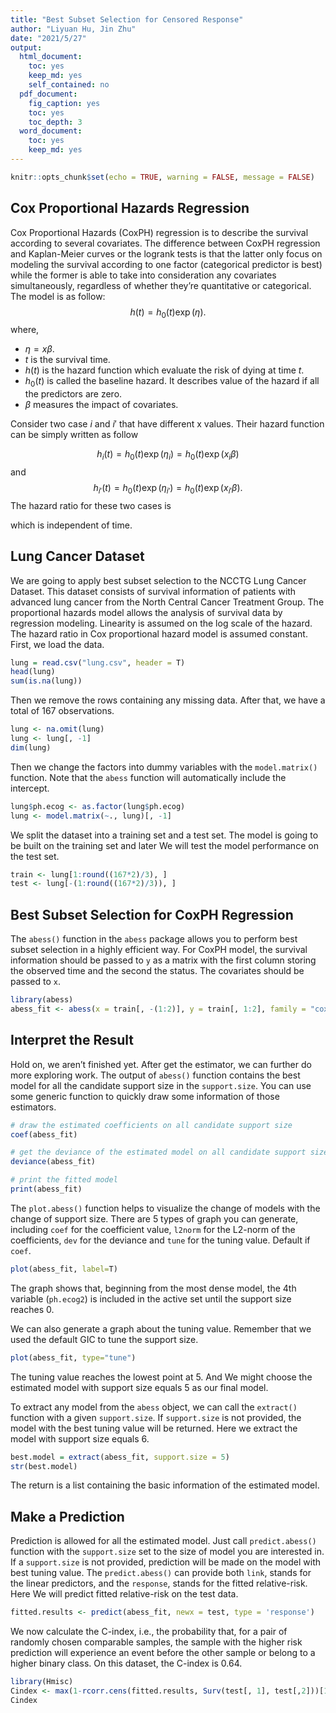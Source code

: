 ```yaml
---
title: "Best Subset Selection for Censored Response"
author: "Liyuan Hu, Jin Zhu"
date: "2021/5/27"
output:
  html_document: 
    toc: yes
    keep_md: yes
    self_contained: no
  pdf_document:
    fig_caption: yes
    toc: yes
    toc_depth: 3
  word_document: 
    toc: yes
    keep_md: yes
---
```


```r
knitr::opts_chunk$set(echo = TRUE, warning = FALSE, message = FALSE)
```

<!-- In this vignette, a lung cancer dataset is first displayed to the  -->

<!-- ## Lung Cancer Dataset -->

<!-- Let's have a look on the lung cancer dataset collected North Central Cancer Treatment Group (NCCTG).  -->
<!-- This dataset consists of survival information of patients with advanced lung cancer from the NCCTG.  -->

<!-- ```{r} -->
<!-- lung <- read.csv("lung.csv", header = TRUE) -->
<!-- head(lung) -->
<!-- ``` -->

<!-- The second columns -->

<!-- ```{r} -->
<!-- sum(is.na(lung)) -->
<!-- ``` -->


<!-- The proportional hazards model allows the analysis of survival data by regression modeling. -->
<!-- Linearity is assumed on the log scale of the hazard. The hazard ratio in Cox proportional hazard model -->
<!--  is assumed constant. First, we load the data.  -->

## Cox Proportional Hazards Regression

Cox Proportional Hazards (CoxPH) regression is to describe the survival according to several covariates. The difference between CoxPH regression and Kaplan-Meier curves or the logrank tests is that the latter only focus on modeling the survival according to one factor (categorical predictor is best) while the former is able to take into consideration any covariates simultaneously, regardless of whether they're quantitative or categorical. The model is as follow:
$$
h(t) = h_0(t)\exp(\eta).
$$
where,

* $\eta = x\beta.$
* $t$ is the survival time.
* $h(t)$ is the hazard function which evaluate the risk of dying at time $t$.
* $h_0(t)$ is called the baseline hazard. It describes value of the hazard if all the predictors are zero.
* $\beta$ measures the impact of covariates.


Consider two case $i$ and $i'$ that have different x values. Their hazard function can be simply written as follow

$$
h_i(t) = h_0(t)\exp(\eta_i) = h_0(t)\exp(x_i\beta)
$$
and
$$
h_{i'}(t) = h_0(t)\exp(\eta_{i'}) = h_0(t)\exp(x_{i'}\beta).
$$
The hazard ratio for these two cases is

\begin{align*}
\frac{h_i(t)}{h_{i'}(t)} & = \frac{h_0(t)\exp(\eta_i)}{h_0(t)\exp(\eta_{i'})} \\
                         & = \frac{\exp(\eta_i)}{\exp(\eta_{i'})}
\end{align*}

which is independent of time.

## Lung Cancer Dataset

We are going to apply best subset selection to the NCCTG Lung Cancer Dataset. This dataset consists of survival information of patients with advanced lung cancer from the North Central Cancer Treatment Group. The proportional hazards model allows the analysis of survival data by regression modeling.
Linearity is assumed on the log scale of the hazard. The hazard ratio in Cox proportional hazard model
 is assumed constant. First, we load the data. 
 
```r
lung = read.csv("lung.csv", header = T)
head(lung)
sum(is.na(lung))
```

Then we remove the rows containing any missing data. After that, we have a total of 167 observations. 
```r
lung <- na.omit(lung)
lung <- lung[, -1]
dim(lung)
```
Then we change the factors into dummy variables with the `model.matrix()` function. Note that the `abess` function will automatically include the intercept.
```r
lung$ph.ecog <- as.factor(lung$ph.ecog)
lung <- model.matrix(~., lung)[, -1]
```
We split the dataset into a training set and a test set. The model is going to be built on the training set and later We will test the model performance on the test set.
```r
train <- lung[1:round((167*2)/3), ]
test <- lung[-(1:round((167*2)/3)), ]
```

## Best Subset Selection for CoxPH Regression

The `abess()` function in the `abess` package allows you to perform best subset selection in a highly efficient way. For CoxPH model, the survival information should be passed to `y` as a matrix with the first column storing the observed time and the second the status. The covariates should be passed to `x`.

```r
library(abess)
abess_fit <- abess(x = train[, -(1:2)], y = train[, 1:2], family = "cox")
```

<!-- By default, the `abess` function implements the ABESS algorithm with the support size changing from 0 to $\min\{p,n/log(n)p \}$ and the best support size is determined by the Generalized information Criterion (GIC). You can change the tunging criterion by specifying the argument `tune.type`. The available tuning criterion now are `gic`, `aic`, `bic`, `ebic` and `cv`. Here we give an example. -->

<!-- ```{r} -->
<!-- abess_fit.gs <- abess(x = train[, -(1:2)], y = train[, 1:2], family = "cox", tune.type = "bic") -->
<!-- ``` -->
## Interpret the Result

Hold on, we aren't finished yet. After get the estimator, we can further do more exploring work.
The output of `abess()` function contains the best model for all the candidate support size in the `support.size`. You can use some generic function to quickly draw some information of those estimators.
```r
# draw the estimated coefficients on all candidate support size
coef(abess_fit)

# get the deviance of the estimated model on all candidate support size
deviance(abess_fit)

# print the fitted model
print(abess_fit)
```

The `plot.abess()` function helps to visualize the change of models with the change of support size. There are 5 types of graph you can generate, including `coef` for the coefficient value, `l2norm` for the L2-norm of the coefficients, `dev` for the deviance and `tune` for the tuning value. Default if `coef`.
```r
plot(abess_fit, label=T)
```
    
The graph shows that, beginning from the most dense model, the 4th variable (`ph.ecog2`) is included in the active set until the support size reaches 0.

We can also generate a graph about the tuning value. Remember that we used the default GIC to tune the support size. 
```r
plot(abess_fit, type="tune")
```
      
The tuning value reaches the lowest point at 5. And We might choose the estimated model with support size equals 5 as our final model. 

To extract any model from the `abess` object, we can call the `extract()` function with a given `support.size`. If `support.size` is not provided, the model with the best tuning value will be returned. Here we extract the model with support size equals 6.
```r
best.model = extract(abess_fit, support.size = 5)
str(best.model)
```

The return is a list containing the basic information of the estimated model.

## Make a Prediction

Prediction is allowed for all the estimated model. Just call `predict.abess()` function with the `support.size` set to the size of model you are interested in. If a `support.size` is not provided, prediction will be made on the model with best tuning value. The `predict.abess()` can provide both `link`, stands for the linear predictors, and the `response`, stands for the fitted relative-risk. Here We will predict fitted relative-risk on the test data.
```r
fitted.results <- predict(abess_fit, newx = test, type = 'response')
```

We now calculate the C-index, i.e., the probability that, for a pair of randomly chosen comparable samples, the sample with the higher risk prediction will experience an event before the other sample or belong to a higher binary class. On this dataset, the C-index is 0.64.
```r
library(Hmisc)
Cindex <- max(1-rcorr.cens(fitted.results, Surv(test[, 1], test[,2]))[1],rcorr.cens(fitted.results, Surv(test[, 1], test[,2]))[1])
Cindex
```

